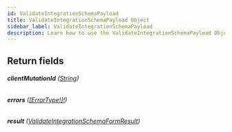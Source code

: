 ```yaml
---
id: ValidateIntegrationSchemaPayload
title: ValidateIntegrationSchemaPayload Object
sidebar_label: ValidateIntegrationSchemaPayload
description: Learn how to use the ValidateIntegrationSchemaPayload Object for Builder's API.
---
```


## Return fields

###### <b>clientMutationId</b> ([String](/self-managed/composer/builder/api/schema/scalar/String.mdx))

###### <b>errors</b> ([[ErrorType!]!](/self-managed/composer/builder/api/schema/object/ErrorType.mdx))

###### <b>result</b> ([ValidateIntegrationSchemaFormResult](/self-managed/composer/builder/api/schema/object/ValidateIntegrationSchemaFormResult.mdx))
